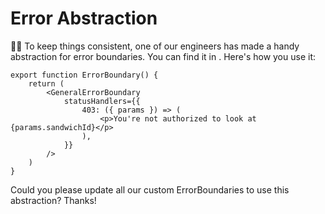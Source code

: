# Error Abstraction

👨‍💼 To keep things consistent, one of our engineers has made a handy abstraction
for error boundaries. You can find it in <InlineFile file="app/components/error-boundary.tsx" />.
Here's how you use it:

```tsx
export function ErrorBoundary() {
	return (
		<GeneralErrorBoundary
			statusHandlers={{
				403: ({ params }) => (
					<p>You're not authorized to look at {params.sandwichId}</p>
				),
			}}
		/>
	)
}
```

Could you please update all our custom ErrorBoundaries to use this abstraction?
Thanks!
